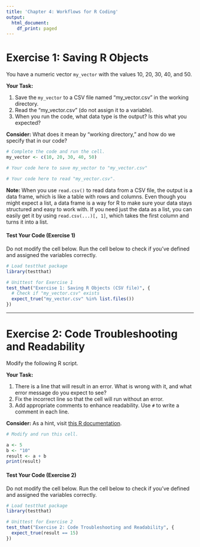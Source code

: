 ```yaml
---
title: 'Chapter 4: Workflows for R Coding'
output:
  html_document:
    df_print: paged
---
```


# Exercise 1: Saving R Objects

You have a numeric vector `my_vector` with the values 10, 20, 30, 40, and 50.

**Your Task:**

1. Save the `my_vector` to a CSV file named "my_vector.csv" in the working directory.  
2. Read the "my_vector.csv" (do not assign it to a variable).  
3. When you run the code, what data type is the output? Is this what you expected?  

**Consider:** What does it mean by "working directory," and how do we specify that in our code?

```r
# Complete the code and run the cell.
my_vector <- c(10, 20, 30, 40, 50)

# Your code here to save my_vector to "my_vector.csv"

# Your code here to read "my_vector.csv".

```

**Note:** When you use `read.csv()` to read data from a CSV file, the output is a data frame, which is like a table with rows and columns. Even though you might expect a list, a data frame is a way for R to make sure your data stays structured and easy to work with. If you need just the data as a list, you can easily get it by using `read.csv(...)[, 1]`, which takes the first column and turns it into a list. 

#### Test Your Code (Exercise 1)

Do not modify the cell below. Run the cell below to check if you've defined and assigned the variables correctly.

```r
# Load testthat package
library(testthat)

# Unittest for Exercise 1
test_that("Exercise 1: Saving R Objects (CSV file)", {
  # Check if "my_vector.csv" exists
  expect_true("my_vector.csv" %in% list.files())
})
```

------------------------------------------------------------------------

# Exercise 2: Code Troubleshooting and Readability

Modify the following R script.  

**Your Task:**

1. There is a line that will result in an error. What is wrong with it, and what error message do you expect to see?  
2. Fix the incorrect line so that the cell will run without an error.  
3. Add appropriate comments to enhance readability. Use `#` to write a comment in each line.  

**Consider:** As a hint, visit [this R documentation](https://www.rdocumentation.org/packages/base/versions/3.6.2/topics/numeric).

```r
# Modify and run this cell.

a <- 5
b <- "10"
result <- a + b
print(result)
```

#### Test Your Code (Exercise 2)

Do not modify the cell below. Run the cell below to check if you've defined and assigned the variables correctly.  

```r
# Load testthat package
library(testthat)

# Unittest for Exercise 2
test_that("Exercise 2: Code Troubleshooting and Readability", {
  expect_true(result == 15)
})
```
